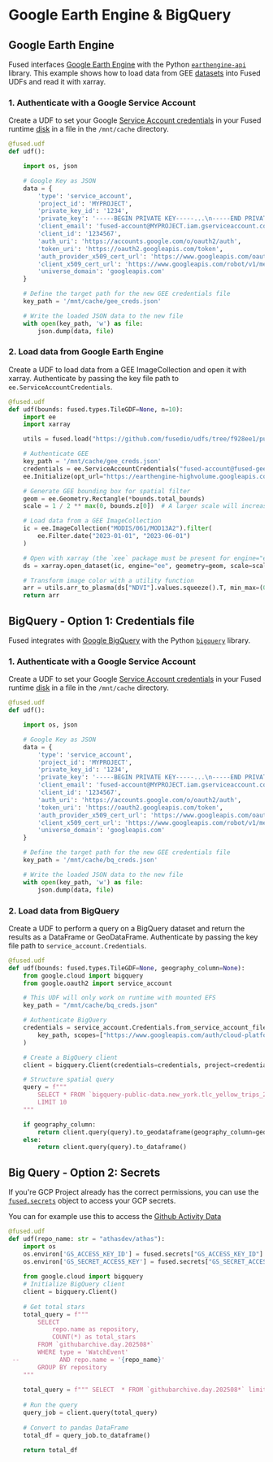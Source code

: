 # Google Earth Engine & BigQuery

## Google Earth Engine


Fused interfaces [Google Earth Engine](https://earthengine.google.com/) with the Python [`earthengine-api`](https://github.com/google/earthengine-api) library. This example shows how to load data from GEE [datasets](https://developers.google.com/earth-engine/datasets) into Fused UDFs and read it with xarray.

### 1. Authenticate with a Google Service Account

Create a UDF to set your Google [Service Account credentials](https://developers.google.com/earth-engine/guides/service_account) in your Fused runtime [disk](/core-concepts/content-management/file-system/#mntcache-disk) in a file in the `/mnt/cache` directory.

```python showLineNumbers
@fused.udf
def udf():

    import os, json

    # Google Key as JSON
    data = {
        'type': 'service_account',
        'project_id': 'MYPROJECT',
        'private_key_id': '1234',
        'private_key': '-----BEGIN PRIVATE KEY-----...\n-----END PRIVATE KEY-----\n',
        'client_email': 'fused-account@MYPROJECT.iam.gserviceaccount.com',
        'client_id': '1234567',
        'auth_uri': 'https://accounts.google.com/o/oauth2/auth',
        'token_uri': 'https://oauth2.googleapis.com/token',
        'auth_provider_x509_cert_url': 'https://www.googleapis.com/oauth2/v1/certs',
        'client_x509_cert_url': 'https://www.googleapis.com/robot/v1/metadata/x509/fused-pg%40MYPROJECT.iam.gserviceaccount.com',
        'universe_domain': 'googleapis.com'
    }

    # Define the target path for the new GEE credentials file
    key_path = '/mnt/cache/gee_creds.json'

    # Write the loaded JSON data to the new file
    with open(key_path, 'w') as file:
        json.dump(data, file)
```

### 2. Load data from Google Earth Engine

Create a UDF to load data from a GEE ImageCollection and open it with xarray. Authenticate by passing the key file path to `ee.ServiceAccountCredentials`.

```python showLineNumbers
@fused.udf
def udf(bounds: fused.types.TileGDF=None, n=10):
    import ee
    import xarray

    utils = fused.load("https://github.com/fusedio/udfs/tree/f928ee1/public/common/").utils

    # Authenticate GEE
    key_path = '/mnt/cache/gee_creds.json'
    credentials = ee.ServiceAccountCredentials("fused-account@fused-gee.iam.gserviceaccount.com", key_path)
    ee.Initialize(opt_url="https://earthengine-highvolume.googleapis.com", credentials=credentials)

    # Generate GEE bounding box for spatial filter
    geom = ee.Geometry.Rectangle(*bounds.total_bounds)
    scale = 1 / 2 ** max(0, bounds.z[0])  # A larger scale will increase your resolution per z but slow down the loading

    # Load data from a GEE ImageCollection
    ic = ee.ImageCollection("MODIS/061/MOD13A2").filter(
        ee.Filter.date("2023-01-01", "2023-06-01")
    )

    # Open with xarray (the `xee` package must be present for engine="ee" to work)
    ds = xarray.open_dataset(ic, engine="ee", geometry=geom, scale=scale).isel(time=0)

    # Transform image color with a utility function
    arr = utils.arr_to_plasma(ds["NDVI"].values.squeeze().T, min_max=(0, 8000))
    return arr

```


## BigQuery - Option 1: Credentials file

Fused integrates with [Google BigQuery](https://cloud.google.com/bigquery/docs/introduction) with the Python [`bigquery`](https://cloud.google.com/python/docs/reference/bigquery/latest) library.

### 1. Authenticate with a Google Service Account

Create a UDF to set your Google [Service Account credentials](https://cloud.google.com/bigquery/docs/use-service-accounts) in your Fused runtime [disk](/core-concepts/content-management/file-system/#mntcache-disk) in a file in the `/mnt/cache` directory.

```python showLineNumbers
@fused.udf
def udf():

    import os, json

    # Google Key as JSON
    data = {
        'type': 'service_account',
        'project_id': 'MYPROJECT',
        'private_key_id': '1234',
        'private_key': '-----BEGIN PRIVATE KEY-----...\n-----END PRIVATE KEY-----\n',
        'client_email': 'fused-account@MYPROJECT.iam.gserviceaccount.com',
        'client_id': '1234567',
        'auth_uri': 'https://accounts.google.com/o/oauth2/auth',
        'token_uri': 'https://oauth2.googleapis.com/token',
        'auth_provider_x509_cert_url': 'https://www.googleapis.com/oauth2/v1/certs',
        'client_x509_cert_url': 'https://www.googleapis.com/robot/v1/metadata/x509/fused-pg%40MYPROJECT.iam.gserviceaccount.com',
        'universe_domain': 'googleapis.com'
    }

    # Define the target path for the new GEE credentials file
    key_path = '/mnt/cache/bq_creds.json'

    # Write the loaded JSON data to the new file
    with open(key_path, 'w') as file:
        json.dump(data, file)
```

### 2. Load data from BigQuery

Create a UDF to perform a query on a BigQuery dataset and return the results as a DataFrame or GeoDataFrame. Authenticate by passing the key file path to `service_account.Credentials`.

```python showLineNumbers
@fused.udf
def udf(bounds: fused.types.TileGDF=None, geography_column=None):
    from google.cloud import bigquery
    from google.oauth2 import service_account

    # This UDF will only work on runtime with mounted EFS
    key_path = "/mnt/cache/bq_creds.json"

    # Authenticate BigQuery
    credentials = service_account.Credentials.from_service_account_file(
        key_path, scopes=["https://www.googleapis.com/auth/cloud-platform"]
    )

    # Create a BigQuery client
    client = bigquery.Client(credentials=credentials, project=credentials.project_id)

    # Structure spatial query
    query = f"""
        SELECT * FROM `bigquery-public-data.new_york.tlc_yellow_trips_2015`
        LIMIT 10
    """

    if geography_column:
        return client.query(query).to_geodataframe(geography_column=geography_column)
    else:
        return client.query(query).to_dataframe()
```


## Big Query - Option 2: Secrets

If you're GCP Project already has the correct permissions, you can use the [`fused.secrets`](/workbench/preferences/#secrets-management) object to access your GCP secrets.

You can for example use this to access the [Github Activity Data](https://console.cloud.google.com/marketplace/product/github/github-repos?inv=1&invt=Ab5M6w)

```python showLineNumbers
@fused.udf
def udf(repo_name: str = "athasdev/athas"):
    import os
    os.environ['GS_ACCESS_KEY_ID'] = fused.secrets["GS_ACCESS_KEY_ID"]
    os.environ['GS_SECRET_ACCESS_KEY'] = fused.secrets["GS_SECRET_ACCESS_KEY"]
    
    from google.cloud import bigquery
    # Initialize BigQuery client
    client = bigquery.Client()
    
    # Get total stars 
    total_query = f"""
        SELECT 
            repo.name as repository,
            COUNT(*) as total_stars
        FROM `githubarchive.day.202508*`
        WHERE type = 'WatchEvent' 
 --           AND repo.name = '{repo_name}'
        GROUP BY repository
    """
    
    total_query = f""" SELECT  * FROM `githubarchive.day.202508*` limit 10"""
    
    # Run the query
    query_job = client.query(total_query)
    
    # Convert to pandas DataFrame
    total_df = query_job.to_dataframe()
     
    return total_df
```
